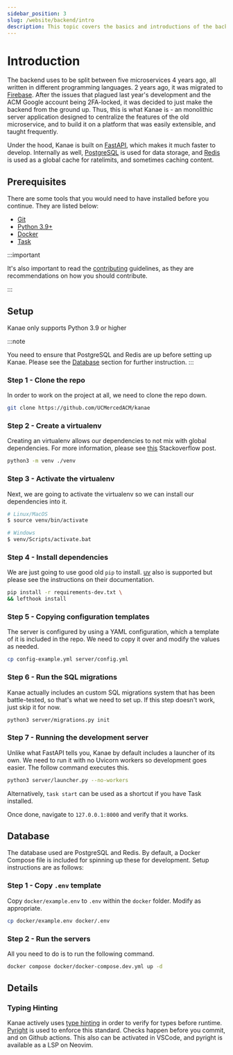 ```yaml
---
sidebar_position: 3
slug: /website/backend/intro
description: This topic covers the basics and introductions of the backend
---
```


# Introduction

The backend uses to be split between five microservices 4 years ago, all written in different programming languages.
2 years ago, it was migrated to [Firebase](https://firebase.google.com/). After the issues that plagued last year's development
and the ACM Google account being 2FA-locked, it was decided to just make the backend from the ground up. Thus, this is what
Kanae is - an monolithic server application designed to centralize the features of the old microservice, and to build it on
a platform that was easily extensible, and taught frequently.

Under the hood, Kanae is built on [FastAPI](https://fastapi.tiangolo.com/), which makes it much faster to develop. Internally as well,
[PostgreSQL](https://www.postgresql.org/) is used for data storage, and [Redis](https://redis.io) is used as a global cache for
ratelimits, and sometimes caching content.

## Prerequisites

There are some tools that you would need to have installed before you continue. They are listed below:

- [Git](https://git-scm.com/)
- [Python 3.9+](https://www.python.org/)
- [Docker](https://www.docker.com/)
- [Task](https://taskfile.dev/)

:::important

It's also important to read the [contributing](../contributing) guidelines, as they are recommendations on how you should contribute.

:::

## Setup

Kanae only supports Python 3.9 or higher

:::note

You need to ensure that PostgreSQL and Redis are up before setting up Kanae. Please see the [Database](#database) section for further instruction.
:::

### Step 1 - Clone the repo

In order to work on the project at all, we need to clone the repo down.

```bash
git clone https://github.com/UCMercedACM/kanae
```

### Step 2 - Create a virtualenv

Creating an virtualenv allows our dependencies to not mix with global dependencies.
For more information, please see [this](https://stackoverflow.com/a/41972262) Stackoverflow post.

```bash
python3 -m venv ./venv
```

### Step 3 - Activate the virtualenv

Next, we are going to activate the virtualenv so we can install our dependencies into it.

```bash
# Linux/MacOS
$ source venv/bin/activate

# Windows
$ venv/Scripts/activate.bat
```

### Step 4 - Install dependencies

We are just going to use good old `pip` to install.
[uv](https://github.com/astral-sh/uv) also is supported but please see the instructions on their documentation.

```bash
pip install -r requirements-dev.txt \
&& lefthook install
```

### Step 5 - Copying configuration templates

The server is configured by using a YAML configuration, which a template of it is included in the repo.
We need to copy it over and modify the values as needed.

```bash
cp config-example.yml server/config.yml
```

### Step 6 - Run the SQL migrations

Kanae actually includes an custom SQL migrations system that has been battle-tested, so that's what we need to set up.
If this step doesn't work, just skip it for now.

```bash
python3 server/migrations.py init
```

### Step 7 - Running the development server

Unlike what FastAPI tells you, Kanae by default includes a launcher of its own. We need to run it with no Uvicorn workers
so development goes easier. The follow command executes this.

```bash
python3 server/launcher.py --no-workers
```

Alternatively, ``task start`` can be used as a shortcut if you have Task installed.

Once done, navigate to `127.0.0.1:8000` and verify that it works.

## Database

The database used are PostgreSQL and Redis. By default, a Docker Compose file is included for spinning up these for development.
Setup instructions are as follows:

### Step 1 - Copy `.env` template

Copy `docker/example.env` to `.env` within the `docker` folder. Modify as appropriate.

```bash
cp docker/example.env docker/.env
```

### Step 2 - Run the servers

All you need to do is to run the following command.

```bash
docker compose docker/docker-compose.dev.yml up -d
```

## Details

### Typing Hinting

Kanae actively uses [type hinting](https://docs.python.org/3/library/typing.html) in order to verify for types before runtime.
[Pyright](https://github.com/microsoft/pyright) is used to enforce this standard. Checks happen before you commit, and on Github actions.
This also can be activated in VSCode, and pyright is available as a LSP on Neovim.
